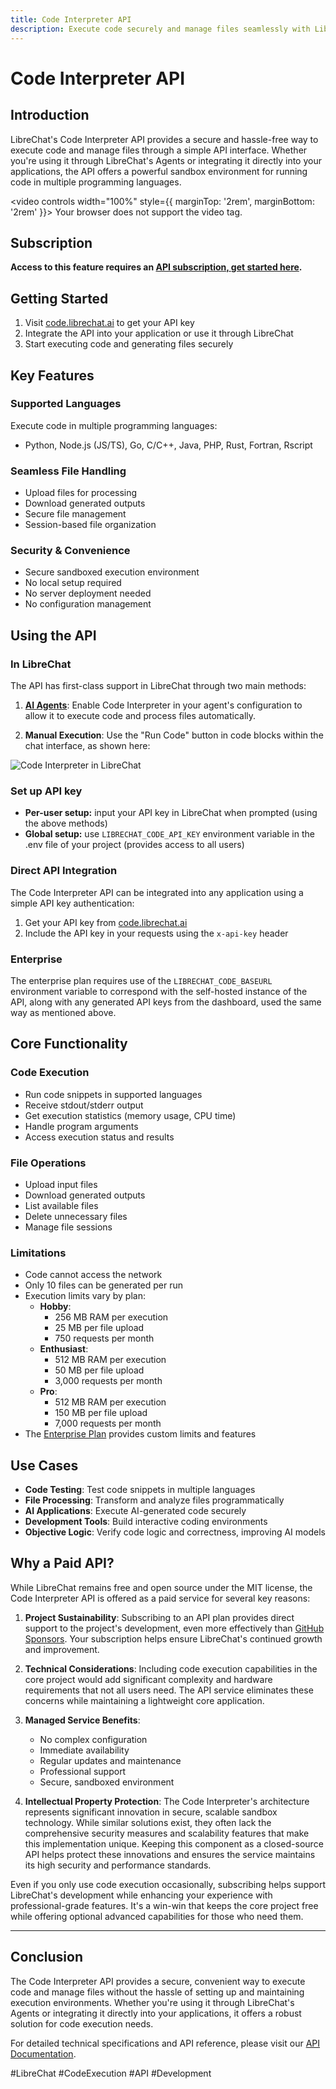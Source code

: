 ```yaml
---
title: Code Interpreter API
description: Execute code securely and manage files seamlessly with LibreChat's Code Interpreter API
---
```


# Code Interpreter API

## Introduction

LibreChat's Code Interpreter API provides a secure and hassle-free way to execute code and manage files through a simple API interface. Whether you're using it through LibreChat's Agents or integrating it directly into your applications, the API offers a powerful sandbox environment for running code in multiple programming languages.

<video controls width="100%" style={{ marginTop: '2rem', marginBottom: '2rem' }}>
  <source
    src="https://firebasestorage.googleapis.com/v0/b/superb-reporter-407417.appspot.com/o/Sequence%2001.mp4?alt=media&token=595b0716-12f1-4516-be93-c7004a85b540"
    type="video/mp4"
  />
  Your browser does not support the video tag.
</video>

## Subscription

**Access to this feature requires an [API subscription, get started here](https://code.librechat.ai/pricing).**

## Getting Started

1. Visit [code.librechat.ai](https://code.librechat.ai/pricing) to get your API key
2. Integrate the API into your application or use it through LibreChat
3. Start executing code and generating files securely

## Key Features

### Supported Languages

Execute code in multiple programming languages:

- Python, Node.js (JS/TS), Go, C/C++, Java, PHP, Rust, Fortran, Rscript

### Seamless File Handling

- Upload files for processing
- Download generated outputs
- Secure file management
- Session-based file organization

### Security & Convenience

- Secure sandboxed execution environment
- No local setup required
- No server deployment needed
- No configuration management

## Using the API

### In LibreChat

The API has first-class support in LibreChat through two main methods:

1. **[AI Agents](/docs/features/agents#code-interpreter)**: Enable Code Interpreter in your agent's configuration to allow it to execute code and process files automatically.

2. **Manual Execution**: Use the "Run Code" button in code blocks within the chat interface, as shown here:

![Code Interpreter in LibreChat](/images/agents/run_code.png)

### Set up API key

- **Per-user setup:** input your API key in LibreChat when prompted (using the above methods)
- **Global setup:** use `LIBRECHAT_CODE_API_KEY` environment variable in the .env file of your project (provides access to all users)

### Direct API Integration

The Code Interpreter API can be integrated into any application using a simple API key authentication:

1. Get your API key from [code.librechat.ai](https://code.librechat.ai/pricing)
2. Include the API key in your requests using the `x-api-key` header

### Enterprise

The enterprise plan requires use of the `LIBRECHAT_CODE_BASEURL` environment variable to correspond with the self-hosted instance of the API, along with any generated API keys from the dashboard, used the same way as mentioned above.

## Core Functionality

### Code Execution

- Run code snippets in supported languages
- Receive stdout/stderr output
- Get execution statistics (memory usage, CPU time)
- Handle program arguments
- Access execution status and results

### File Operations

- Upload input files
- Download generated outputs
- List available files
- Delete unnecessary files
- Manage file sessions

### Limitations

- Code cannot access the network
- Only 10 files can be generated per run
- Execution limits vary by plan:
  - **Hobby**:
    - 256 MB RAM per execution
    - 25 MB per file upload
    - 750 requests per month
  - **Enthusiast**:
    - 512 MB RAM per execution
    - 50 MB per file upload
    - 3,000 requests per month
  - **Pro**:
    - 512 MB RAM per execution
    - 150 MB per file upload
    - 7,000 requests per month
- The [Enterprise Plan](https://code.librechat.ai/pricing) provides custom limits and features

## Use Cases

- **Code Testing**: Test code snippets in multiple languages
- **File Processing**: Transform and analyze files programmatically
- **AI Applications**: Execute AI-generated code securely
- **Development Tools**: Build interactive coding environments
- **Objective Logic**: Verify code logic and correctness, improving AI models

## Why a Paid API?

While LibreChat remains free and open source under the MIT license, the Code Interpreter API is offered as a paid service for several key reasons:

1. **Project Sustainability**: Subscribing to an API plan provides direct support to the project's development, even more effectively than [GitHub Sponsors](https://github.com/sponsors/danny-avila). Your subscription helps ensure LibreChat's continued growth and improvement.

2. **Technical Considerations**: Including code execution capabilities in the core project would add significant complexity and hardware requirements that not all users need. The API service eliminates these concerns while maintaining a lightweight core application.

3. **Managed Service Benefits**:

   - No complex configuration
   - Immediate availability
   - Regular updates and maintenance
   - Professional support
   - Secure, sandboxed environment

4. **Intellectual Property Protection**: The Code Interpreter's architecture represents significant innovation in secure, scalable sandbox technology. While similar solutions exist, they often lack the comprehensive security measures and scalability features that make this implementation unique. Keeping this component as a closed-source API helps protect these innovations and ensures the service maintains its high security and performance standards.

Even if you only use code execution occasionally, subscribing helps support LibreChat's development while enhancing your experience with professional-grade features. It's a win-win that keeps the core project free while offering optional advanced capabilities for those who need them.

---

## Conclusion

The Code Interpreter API provides a secure, convenient way to execute code and manage files without the hassle of setting up and maintaining execution environments. Whether you're using it through LibreChat's Agents or integrating it directly into your applications, it offers a robust solution for code execution needs.

For detailed technical specifications and API reference, please visit our [API Documentation](https://code.librechat.ai/docs).

#LibreChat #CodeExecution #API #Development
